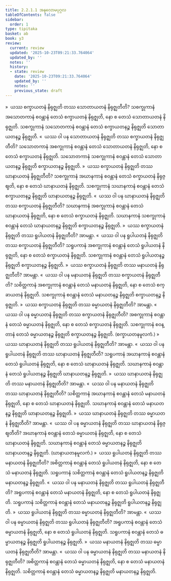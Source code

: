 ```yaml
---
title: 2.2.1.1 အနုလောမပုဂ္ဂလ
tableOfContents: false
sidebar:
  order: 1
type: tipitaka
basket: ab
book: y3
review:
  current: review
  updated: '2025-10-23T09:21:33.764064'
  updated_by: ''
  notes: ''
  history:
  - state: review
    date: '2025-10-23T09:21:33.764064'
    updated_by: ''
    notes: ''
    previous_state: draft
---
```



<ReviewStatus review={frontmatter.review} showDetails={true} />

<HypothesisAnnotation frontmatter={frontmatter} />

<DynamicBreadcrumb />

<Division number="120" book="y3" e="ch" v="33" p="131">

<Paragraph number="1054" book="y3">
»  ယဿ စက္ခာယတနံ နိရုဇ္ဈတိ တဿ သောတာယတနံ နိရုဇ္ဈတီတိ?
</Paragraph>

<Paragraph number="1055" book="y3">
သစက္ခုကာနံ အသောတကာနံ စဝန္တာနံ တေသံ စက္ခာယတနံ နိရုဇ္ဈတိ, နော စ တေသံ သောတာယတနံ နိရုဇ္ဈတိ. သစက္ခုကာနံ သသောတကာနံ စဝန္တာနံ တေသံ စက္ခာယတနဉ္စ နိရုဇ္ဈတိ သောတာယတနဉ္စ နိရုဇ္ဈတိ.
</Paragraph>

<Paragraph number="1056" book="y3">
«  ယဿ ဝါ ပန သောတာယတနံ နိရုဇ္ဈတိ တဿ စက္ခာယတနံ နိရုဇ္ဈတီတိ?
</Paragraph>

<Paragraph number="1057" book="y3">
သသောတကာနံ အစက္ခုကာနံ စဝန္တာနံ တေသံ သောတာယတနံ နိရုဇ္ဈတိ, နော စ တေသံ စက္ခာယတနံ နိရုဇ္ဈတိ. သသောတကာနံ သစက္ခုကာနံ စဝန္တာနံ တေသံ သောတာယတနဉ္စ နိရုဇ္ဈတိ စက္ခာယတနဉ္စ နိရုဇ္ဈတိ.
</Paragraph>

<Paragraph number="1058" book="y3">
»  ယဿ စက္ခာယတနံ နိရုဇ္ဈတိ တဿ ဃာနာယတနံ နိရုဇ္ဈတီတိ?
</Paragraph>

<Paragraph number="1059" book="y3">
သစက္ခုကာနံ အဃာနကာနံ စဝန္တာနံ တေသံ စက္ခာယတနံ နိရုဇ္ဈတိ, နော စ တေသံ ဃာနာယတနံ နိရုဇ္ဈတိ. သစက္ခုကာနံ သဃာနကာနံ စဝန္တာနံ တေသံ စက္ခာယတနဉ္စ နိရုဇ္ဈတိ ဃာနာယတနဉ္စ နိရုဇ္ဈတိ.
</Paragraph>

<Paragraph number="1060" book="y3">
«  ယဿ ဝါ ပန ဃာနာယတနံ နိရုဇ္ဈတိ တဿ စက္ခာယတနံ နိရုဇ္ဈတီတိ?
</Paragraph>

<Paragraph number="1061" book="y3">
သဃာနကာနံ အစက္ခုကာနံ စဝန္တာနံ တေသံ ဃာနာယတနံ နိရုဇ္ဈတိ, နော စ တေသံ စက္ခာယတနံ နိရုဇ္ဈတိ. သဃာနကာနံ သစက္ခုကာနံ စဝန္တာနံ တေသံ ဃာနာယတနဉ္စ နိရုဇ္ဈတိ စက္ခာယတနဉ္စ နိရုဇ္ဈတိ.
</Paragraph>

<Paragraph number="1062" book="y3">
»  ယဿ စက္ခာယတနံ နိရုဇ္ဈတိ တဿ ရူပါယတနံ နိရုဇ္ဈတီတိ? အာမန္တာ.
</Paragraph>

<Paragraph number="1063" book="y3">
«  ယဿ ဝါ ပန ရူပါယတနံ နိရုဇ္ဈတိ တဿ စက္ခာယတနံ နိရုဇ္ဈတီတိ?
</Paragraph>

<Paragraph number="1064" book="y3">
သရူပကာနံ အစက္ခုကာနံ စဝန္တာနံ တေသံ ရူပါယတနံ နိရုဇ္ဈတိ, နော စ တေသံ စက္ခာယတနံ နိရုဇ္ဈတိ. သစက္ခုကာနံ စဝန္တာနံ တေသံ ရူပါယတနဉ္စ နိရုဇ္ဈတိ စက္ခာယတနဉ္စ နိရုဇ္ဈတိ.
</Paragraph>

<Paragraph number="1065" book="y3">
»  ယဿ စက္ခာယတနံ နိရုဇ္ဈတိ တဿ မနာယတနံ နိရုဇ္ဈတီတိ? အာမန္တာ.
</Paragraph>

<Paragraph number="1066" book="y3">
«  ယဿ ဝါ ပန မနာယတနံ နိရုဇ္ဈတိ တဿ စက္ခာယတနံ နိရုဇ္ဈတီတိ?
</Paragraph>

<Paragraph number="1067" book="y3">
သစိတ္တကာနံ အစက္ခုကာနံ စဝန္တာနံ တေသံ မနာယတနံ နိရုဇ္ဈတိ, နော စ တေသံ စက္ခာယတနံ နိရုဇ္ဈတိ. သစက္ခုကာနံ စဝန္တာနံ တေသံ မနာယတနဉ္စ နိရုဇ္ဈတိ စက္ခာယတနဉ္စ နိရုဇ္ဈတိ.
</Paragraph>

<Paragraph number="1068" book="y3">
»  ယဿ စက္ခာယတနံ နိရုဇ္ဈတိ တဿ ဓမ္မာယတနံ နိရုဇ္ဈတီတိ? အာမန္တာ.
</Paragraph>

<Paragraph number="1069" book="y3">
«  ယဿ ဝါ ပန ဓမ္မာယတနံ နိရုဇ္ဈတိ တဿ စက္ခာယတနံ နိရုဇ္ဈတီတိ?
</Paragraph>

<Paragraph number="1070" book="y3">
အစက္ခုကာနံ စဝန္တာနံ တေသံ ဓမ္မာယတနံ နိရုဇ္ဈတိ, နော စ တေသံ စက္ခာယတနံ နိရုဇ္ဈတိ. သစက္ခုကာနံ စဝန္တာနံ တေသံ ဓမ္မာယတနဉ္စ နိရုဇ္ဈတိ စက္ခာယတနဉ္စ နိရုဇ္ဈတိ. (စက္ခာယတနမူလကံ.)
</Paragraph>

</Division>
<Division number="121" book="y3" e="ch" v="33" p="132">

<Paragraph number="1071" book="y3">
»  ယဿ ဃာနာယတနံ နိရုဇ္ဈတိ တဿ ရူပါယတနံ နိရုဇ္ဈတီတိ? အာမန္တာ.
</Paragraph>

<Paragraph number="1072" book="y3">
«  ယဿ ဝါ ပန ရူပါယတနံ နိရုဇ္ဈတိ တဿ ဃာနာယတနံ နိရုဇ္ဈတီတိ?
</Paragraph>

<Paragraph number="1073" book="y3">
သရူပကာနံ အဃာနကာနံ စဝန္တာနံ တေသံ ရူပါယတနံ နိရုဇ္ဈတိ, နော စ တေသံ ဃာနာယတနံ နိရုဇ္ဈတိ. သဃာနကာနံ စဝန္တာနံ တေသံ ရူပါယတနဉ္စ နိရုဇ္ဈတိ ဃာနာယတနဉ္စ နိရုဇ္ဈတိ.
</Paragraph>

<Paragraph number="1074" book="y3">
»  ယဿ ဃာနာယတနံ နိရုဇ္ဈတိ တဿ မနာယတနံ နိရုဇ္ဈတီတိ? အာမန္တာ.
</Paragraph>

<Paragraph number="1075" book="y3">
«  ယဿ ဝါ ပန မနာယတနံ နိရုဇ္ဈတိ တဿ ဃာနာယတနံ နိရုဇ္ဈတီတိ?
</Paragraph>

<Paragraph number="1076" book="y3">
သစိတ္တကာနံ အဃာနကာနံ စဝန္တာနံ တေသံ မနာယတနံ နိရုဇ္ဈတိ, နော စ တေသံ ဃာနာယတနံ နိရုဇ္ဈတိ. သဃာနကာနံ စဝန္တာနံ တေသံ မနာယတနဉ္စ နိရုဇ္ဈတိ ဃာနာယတနဉ္စ နိရုဇ္ဈတိ.
</Paragraph>

<Paragraph number="1077" book="y3">
»  ယဿ ဃာနာယတနံ နိရုဇ္ဈတိ တဿ ဓမ္မာယတနံ နိရုဇ္ဈတီတိ? အာမန္တာ.
</Paragraph>

<Paragraph number="1078" book="y3">
«  ယဿ ဝါ ပန ဓမ္မာယတနံ နိရုဇ္ဈတိ တဿ ဃာနာယတနံ နိရုဇ္ဈတီတိ?
</Paragraph>

<Paragraph number="1079" book="y3">
အဃာနကာနံ စဝန္တာနံ တေသံ ဓမ္မာယတနံ နိရုဇ္ဈတိ, နော စ တေသံ ဃာနာယတနံ နိရုဇ္ဈတိ. သဃာနကာနံ စဝန္တာနံ တေသံ ဓမ္မာယတနဉ္စ နိရုဇ္ဈတိ ဃာနာယတနဉ္စ နိရုဇ္ဈတိ. (ဃာနာယတနမူလကံ.)
</Paragraph>

</Division>
<Division number="122" book="y3" e="ch" v="33" p="133">

<Paragraph number="1080" book="y3">
»  ယဿ ရူပါယတနံ နိရုဇ္ဈတိ တဿ မနာယတနံ နိရုဇ္ဈတီတိ?
</Paragraph>

<Paragraph number="1081" book="y3">
အစိတ္တကာနံ စဝန္တာနံ တေသံ ရူပါယတနံ နိရုဇ္ဈတိ, နော စ တေသံ မနာယတနံ နိရုဇ္ဈတိ. သရူပကာနံ သစိတ္တကာနံ စဝန္တာနံ တေသံ ရူပါယတနဉ္စ နိရုဇ္ဈတိ မနာယတနဉ္စ နိရုဇ္ဈတိ.
</Paragraph>

<Paragraph number="1082" book="y3">
«  ယဿ ဝါ ပန မနာယတနံ နိရုဇ္ဈတိ တဿ ရူပါယတနံ နိရုဇ္ဈတီတိ?
</Paragraph>

<Paragraph number="1083" book="y3">
အရူပကာနံ စဝန္တာနံ တေသံ မနာယတနံ နိရုဇ္ဈတိ, နော စ တေသံ ရူပါယတနံ နိရုဇ္ဈတိ. သရူပကာနံ သစိတ္တကာနံ စဝန္တာနံ တေသံ မနာယတနဉ္စ နိရုဇ္ဈတိ ရူပါယတနဉ္စ နိရုဇ္ဈတိ.
</Paragraph>

<Paragraph number="1084" book="y3">
»  ယဿ ရူပါယတနံ နိရုဇ္ဈတိ တဿ ဓမ္မာယတနံ နိရုဇ္ဈတီတိ? အာမန္တာ.
</Paragraph>

<Paragraph number="1085" book="y3">
«  ယဿ ဝါ ပန ဓမ္မာယတနံ နိရုဇ္ဈတိ တဿ ရူပါယတနံ နိရုဇ္ဈတီတိ?
</Paragraph>

<Paragraph number="1086" book="y3">
အရူပကာနံ စဝန္တာနံ တေသံ ဓမ္မာယတနံ နိရုဇ္ဈတိ, နော စ တေသံ ရူပါယတနံ နိရုဇ္ဈတိ. သရူပကာနံ စဝန္တာနံ တေသံ ဓမ္မာယတနဉ္စ နိရုဇ္ဈတိ ရူပါယတနဉ္စ နိရုဇ္ဈတိ.
</Paragraph>

</Division>
<Division number="123" book="y3" e="ch" v="33" p="133">

<Paragraph number="1087" book="y3">
»  ယဿ မနာယတနံ နိရုဇ္ဈတိ တဿ ဓမ္မာယတနံ နိရုဇ္ဈတီတိ? အာမန္တာ.
</Paragraph>

<Paragraph number="1088" book="y3">
«  ယဿ ဝါ ပန ဓမ္မာယတနံ နိရုဇ္ဈတိ တဿ မနာယတနံ နိရုဇ္ဈတီတိ?
</Paragraph>

<Paragraph number="1089" book="y3">
အစိတ္တကာနံ စဝန္တာနံ တေသံ ဓမ္မာယတနံ နိရုဇ္ဈတိ, နော စ တေသံ မနာယတနံ နိရုဇ္ဈတိ. သစိတ္တကာနံ စဝန္တာနံ တေသံ ဓမ္မာယတနဉ္စ နိရုဇ္ဈတိ မနာယတနဉ္စ နိရုဇ္ဈတိ.
</Paragraph>
</Division>